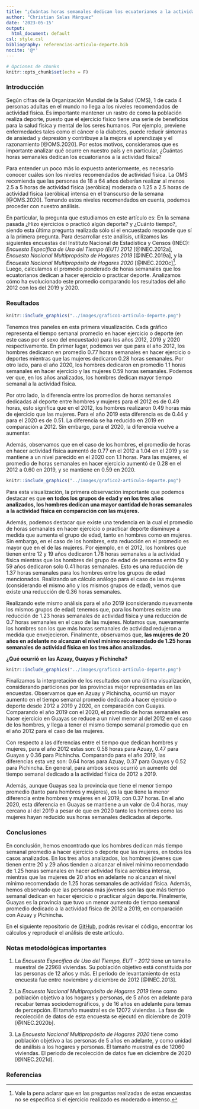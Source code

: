 ```yaml
---
title: "¿Cuántas horas semanales dedican los ecuatorianos a la actividad física?"
author: "Christian Salas Márquez"
date: '2023-05-15'
output:
  html_document: default
csl: style.csl
bibliography: referencias-articulo-deporte.bib
nocite: '@*'
---
```


```r
# Opciones de chunks
knitr::opts_chunk$set(echo = F)
```


### Introducción

Según cifras de la Organización Mundial de la Salud (OMS), 1 de cada 4 personas adultas en el mundo no llega a los niveles recomendados de actividad física. Es importante mantener un rastro de como la población realiza deporte, puesto que el ejercicio físico tiene una serie de beneficios para la salud física y mental de los seres humanos. Por ejemplo, previene enfermedades tales como el cáncer o la diabetes, puede reducir síntomas de ansiedad y depresión y contribuye a la mejora el aprendizaje y el razonamiento [@OMS.2020]. Por estos motivos, consideramos que es importante analizar qué ocurre en nuestro país y en particular, ¿Cuántas horas semanales dedican los ecuatorianos a la actividad física? 

Para entender un poco más lo expuesto anteriormente, es necesario conocer cuáles son los niveles recomendados de actividad física. La OMS recomienda que las personas de 18 a 64 años deberían realizar al menos 2.5 a 5 horas de actividad física (aeróbica) moderada o 1.25 a 2.5 horas de actividad física (aeróbica) intensa en el transcurso de la semana [@OMS.2020]. Tomando estos niveles recomendados en cuenta, podemos proceder con nuestro análisis.

En particular, la pregunta que estudiamos en este artículo es: En la semana pasada ¿Hizo ejercicios o practicó algún deporte? y ¿Cuánto tiempo?, siendo esta última pregunta realizada sólo si el encuestado responde que sí a la primera pregunta. Para desarrollar este análisis, utilizamos las siguientes encuestas del Instituto Nacional de Estadística y Censos (INEC): _Encuesta Específica de Uso del Tiempo (EUT) 2012_ [@INEC.2012a], _Encuesta Nacional Multipropósito de Hogares 2019_ [@INEC.2019a], y la _Encuesta Nacional Multipropósito de Hogares 2020_ [@INEC.2020c]^[Vale la pena aclarar que en las preguntas realizadas de estas encuestas no se especifica si el ejercicio realizado es moderado o intenso.]. Luego, calculamos el promedio ponderado de horas semanales que los ecuatorianos dedican a hacer ejercicio o practicar deporte. Analizamos cómo ha evolucionado este promedio comparando los resultados del año 2012 con los del 2019 y 2020. 

### Resultados

```r
knitr::include_graphics("../images/grafico1-articulo-deporte.png")
```

Tenemos tres paneles en esta primera visualización. Cada gráfico representa el tiempo semanal promedio en hacer ejercicio o deporte (en este caso por el sexo del encuestado) para los años 2012, 2019 y 2020 respectivamente. En primer lugar, podemos ver que para el año 2012, los hombres dedicaron en promedio 0.77 horas semanales en hacer ejercicio o deportes mientras que las mujeres dedicaron 0.28 horas semanales. Por otro lado, para el año 2020, los hombres dedicaron en promedio 1.1 horas semanales en hacer ejercicio y las mujeres 0.59 horas semanales. Podemos ver que, en los años analizados, los hombres dedican mayor tiempo semanal a la actividad física.

Por otro lado, la diferencia entre los promedios de horas semanales dedicadas al deporte entre hombres y mujeres para el 2012 es de 0.49 horas, esto significa que en el 2012, los hombres realizaron 0.49 horas más de ejercicio que las mujeres. Para el año 2019 esta diferencia es de 0.44 y para el 2020 es de 0.51. La diferencia se ha reducido en 2019 en comparación a 2012. Sin embargo, para el 2020, la diferencia vuelve a aumentar.

Además, observamos que en el caso de los hombres, el promedio de horas en hacer actividad física aumentó de 0.77 en el 2012 a 1.04 en el 2019 y se mantiene a un nivel parecido en el 2020 con 1.1 horas. Para las mujeres, el promedio de horas semanales en hacer ejercicio aumentó de 0.28 en el 2012 a 0.60 en 2019, y se mantiene en 0.59 en 2020.

```r
knitr::include_graphics("../images/grafico2-articulo-deporte.png")
```

Para esta visualización, la primera observación importante que podemos destacar es que __en todos los grupos de edad y en los tres años analizados, los hombres dedican una mayor cantidad de horas semanales a la actividad física en comparación con las mujeres.__ 

Además, podemos destacar que existe una tendencia en la cual el promedio de horas semanales en hacer ejercicio o practicar deporte disminuye a medida que aumenta el grupo de edad, tanto en hombres como en mujeres. Sin embargo, en el caso de los hombres, esta reducción en el promedio es mayor que en el de las mujeres. Por ejemplo, en el 2012, los hombres que tienen entre 12 y 19 años dedicaron 1.78 horas semanales a la actividad física mientras que los hombres del grupo de edad de personas entre 50 y 59 años dedicaron solo 0.41 horas semanales. Esto es una reducción de 1.37 horas semanales para los hombres entre los grupos de edad mencionados. Realizando un cálculo análogo para el caso de las mujeres (considerando el mismo año y los mismos grupos de edad), vemos que existe una reducción de 0.36 horas semanales.

Realizando este mismo análisis para el año 2019 (considerando nuevamente los mismos grupos de edad) tenemos que, para los hombres existe una reducción de 1.23 horas semanales de actividad física y una reducción de 0.7 horas semanales en el caso de las mujeres. Notamos que, nuevamente los hombres son los que más horas semanales de actividad redujeron a medida que envejecieron. Finalmente, observamos que, __las mujeres de 20 años en adelante no alcanzan el nivel mínimo recomendado de 1.25 horas semanales de actividad física en los tres años analizados.__

__¿Qué ocurrió en las Azuay, Guayas y Pichincha?__

```r
knitr::include_graphics("../images/grafico3-articulo-deporte.png")
```

Finalizamos la interpretación de los resultados con una última visualización, considerando particiones por las provincias mejor representadas en las encuestas. Observamos que en Azuay y Pichincha, ocurrió un mayor aumento en el tiempo semanal promedio dedicado a hacer ejercicio o deporte desde 2012 a 2019 y 2020, en comparación con Guayas. Comparando el año 2019 con el 2020, el promedio de horas semanales en hacer ejercicio en Guayas se reduce a un nivel menor al del 2012 en el caso de los hombres, y llega a tener el mismo tiempo semanal promedio que en el año 2012 para el caso de las mujeres. 

Con respecto a las diferencias entre el tiempo que dedican hombres y mujeres, para el año 2012 estas son: 0.58 horas para Azuay, 0.47 para Guayas y 0.36 para Pichincha. Comparando para el año 2019, las diferencias esta vez son: 0.64 horas para Azuay, 0.37 para Guayas y 0.52 para Pichincha. En general, para ambos sexos ocurrió un aumento del tiempo semanal dedicado a la actividad física de 2012 a 2019.

Además, aunque Guayas sea la provincia que tiene el menor tiempo promedio (tanto para hombres y mujeres), es la que tiene la menor diferencia entre hombres y mujeres en el 2019, con 0.37 horas. En el año 2020, esta diferencia en Guayas se mantiene a un valor de 0.4 horas, muy cercano al del 2019 a pesar de que en 2020 tanto los hombres como las mujeres hayan reducido sus horas semanales dedicadas al deporte.

### Conclusiones

En conclusión, hemos encontrado que los hombres dedican más tiempo semanal promedio a hacer ejercicio o deporte que las mujeres, en todos los casos analizados. En los tres años analizados, los hombres jóvenes que tienen entre 20 y 29 años tienden a alcanzar el nivel mínimo recomendado de 1.25 horas semanales en hacer actividad física aeróbica intensa, mientras que las mujeres de 20 años en adelante no alcanzan el nivel mínimo recomendado de 1.25 horas semanales de actividad física. Además, hemos observado que las personas más jóvenes son las que más tiempo semanal dedican en hacer ejercicio o practicar algún deporte. Finalmente, Guayas es la provincia que tuvo un menor aumento de tiempo semanal promedio dedicado a la actividad física de 2012 a 2019, en comparación con Azuay y Pichincha.

En el siguiente repositorio de [GitHub](https://github.com/christianjaviersalasmarquez/ut-ec-semanal-deportes), podrás revisar el código, encontrar los cálculos y reproducir el análisis de este artículo. 

### Notas metodológicas importantes

(1) La _Encuesta Específica de Uso del Tiempo, EUT - 2012_ tiene un tamaño muestral de 22968 viviendas. Su población objetivo está constituida por las personas de 12 años y más. El periodo de levantamiento de esta encuesta fue entre noviembre y diciembre de 2012 [@INEC.2013].

(2) La _Encuesta Nacional Multipropósito de Hogares 2019_ tiene como población objetivo a los hogares y personas, de 5 años en adelante para recabar temas sociodemográficos, y de 16 años en adelante para temas de percepción. El tamaño muestral es de 12072 viviendas. La fase de recolección de datos de esta encuesta se ejecutó en diciembre de 2019 [@INEC.2020b].

(3) La _Encuesta Nacional Multipropósito de Hogares 2020_ tiene como población objetivo a las personas de 5 años en adelante, y como unidad de análisis a los hogares y personas. El tamaño muestral es de 12060 viviendas. El periodo de recolección de datos fue en diciembre de 2020 [@INEC.2021d].

### Referencias
